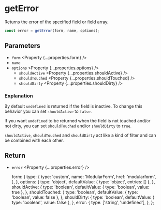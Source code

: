 
<Title>getError | Modular Forms</Title>
<Meta
  name="description"
  content="Returns the error of the specified field or field array."
/>

# getError

Returns the error of the specified field or field array.

```ts
const error = getError(form, name, options);
```

## Parameters

- `form` <Property {...properties.form} />
- `name` <Property type="string" />
- `options` <Property {...properties.options} />
  - `shouldActive` <Property {...properties.shouldActive} />
  - `shouldTouched` <Property {...properties.shouldTouched} />
  - `shouldDirty` <Property {...properties.shouldDirty} />

### Explanation

By default `undefined` is returned if the field is inactive. To change this behavior you can set `shouldActive` to `false`.

If you want `undefined` to be returned when the field is not touched and/or not dirty, you can set `shouldTouched` and/or `shouldDirty` to `true`.

`shouldActive`, `shouldTouched` and `shouldDirty` act like a kind of filter and can be combined with each other.

## Return

- `error` <Property {...properties.error} />

  form: {
    type: {
      type: 'custom',
      name: 'ModularForm',
      href: 'modularform',
    },
  },
  options: {
    type: 'object',
    defaultValue: { type: 'object', entries: [] },
  },
  shouldActive: {
    type: 'boolean',
    defaultValue: { type: 'boolean', value: true },
  },
  shouldTouched: {
    type: 'boolean',
    defaultValue: { type: 'boolean', value: false },
  },
  shouldDirty: {
    type: 'boolean',
    defaultValue: { type: 'boolean', value: false },
  },
  error: {
    type: ['string', 'undefined'],
  },
};
